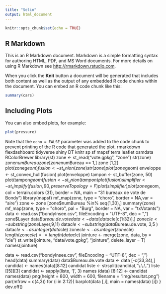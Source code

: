 ---
title: "Selin"
output: html_document
---

```{r setup, include=FALSE}
knitr::opts_chunk$set(echo = TRUE)
```

## R Markdown

This is an R Markdown document. Markdown is a simple formatting syntax for authoring HTML, PDF, and MS Word documents. For more details on using R Markdown see <http://rmarkdown.rstudio.com>.

When you click the **Knit** button a document will be generated that includes both content as well as the output of any embedded R code chunks within the document. You can embed an R code chunk like this:

```{r cars}
summary(cars)
```

## Including Plots

You can also embed plots, for example:

```{r pressure, echo=FALSE}
plot(pressure)
```

Note that the `echo = FALSE` parameter was added to the code chunk to prevent printing of the R code that generated the plot.
rmarkdown flexdashboard tidyverse shiny DT knitr sp sf mapsf terra leaflet osmdata RColorBrewer
library(sf)
zone <- st_read("vote.gpkg", "zone")
str(zone)
zone$numBureau
zone [zone$numBureau == 1,]
zone [1,2]
plot(zone$geom)
fusion <- st_union(zone)
str(zone)
plot(zone$geom)
enveloppe <- st_convex_hull(fusion)
plot(enveloppe)
tampon <- st_buffer(zone, 50)
plot(tampon$geom)
fusion <- st_union(tampon)
plot(fusion)
simplifier <- st_simplify(fusion,90, preserveTopology = F)
plot(simplifier)
plot(zone$geom, col = terrain.colors (31),
     border = NA,
     main = "31 bureaux de vote de Bondy")
library(mapsf)
mf_map(zone, type = "choro", border = NA,var = "aire")
zone <- zone [zone$numBureau %in% seq(1,30),]
summary(zone)
mf_map(zone, type = "choro", pal = "Burg",
       border = NA, var = "txVotants")
data <- read.csv("bondyInsee.csv", fileEncoding = "UTF-8", dec = ",")
zone$Layer
data$Bureau.de.vote
data <- data [data$cle[c(1:32)],]
zone$cle <- substring (zone$Layer,9,11)
data$cle <- substring(data$Bureau.de.vote, 3,5 )
data$cle <- as.integer(data$cle)
zone$cle <- as.integer(zone$cle)
length(zone$cle) == length(data$cle)
jointure <- merge(zone, data, by = "cle")
st_write(jointure, "data/vote.gpkg", "jointure", delete_layer = T)
names(jointure)

data <- read.csv("bondyInsee.csv", fileEncoding = "UTF-8", dec = ",")
head(data)
summary(data)
data$Bureau.de.vote
data <-  data [-c(33,34),]
candidat  <- names(data)[8:12]
candidat
liste <- strsplit(candidat,"\\.\\.\\.")
liste [[5]][3]
candidat <- sapply(liste, '[', 3)
names (data) [8:12] <- candidat
names(data)
png(height = 800, width = 600, filename = "img/resultat.png")
par(mfrow = c(4,3))
for (i in 2:12){
  barplot(data [,i], main = names(data) [i])
}
dev.off()

